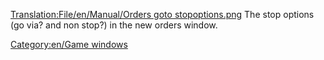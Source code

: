 [[Translation:File/en/Manual/Orders goto stopoptions.png]]
The stop options (go via? and non stop?) in the new orders window.
[[Category:en/Game windows]]